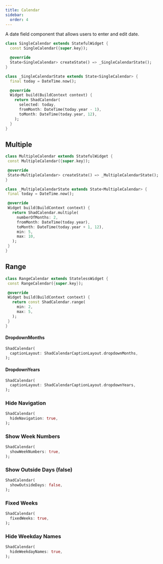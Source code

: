 ```yaml
---
title: Calendar
sidebar:
  order: 4
---
```



A date field component that allows users to enter and edit date.

<Preview src="calendar?style=single" minHeight="450px">

```dart
class SingleCalendar extends StatefulWidget {
  const SingleCalendar({super.key});

  @override
  State<SingleCalendar> createState() => _SingleCalendarState();
}

class _SingleCalendarState extends State<SingleCalendar> {
  final today = DateTime.now();

  @override
  Widget build(BuildContext context) {
    return ShadCalendar(
      selected: today,
      fromMonth: DateTime(today.year - 1),
      toMonth: DateTime(today.year, 12),
    );
  }
}
```

</Preview>

## Multiple

<Preview src="calendar?style=multiple" minHeight="450px">

```dart
class MultipleCalendar extends StatefulWidget {
 const MultipleCalendar({super.key});

 @override
 State<MultipleCalendar> createState() => _MultipleCalendarState();
}

class _MultipleCalendarState extends State<MultipleCalendar> {
 final today = DateTime.now();

 @override
 Widget build(BuildContext context) {
   return ShadCalendar.multiple(
     numberOfMonths: 2,
     fromMonth: DateTime(today.year),
     toMonth: DateTime(today.year + 1, 12),
     min: 5,
     max: 10,
   );
 }
}
```

</Preview>

## Range

<Preview src="calendar?style=range" minHeight="450px">

```dart
class RangeCalendar extends StatelessWidget {
 const RangeCalendar({super.key});

 @override
 Widget build(BuildContext context) {
   return const ShadCalendar.range(
     min: 2,
     max: 5,
   );
 }
}
```

</Preview>

#### DropdownMonths

<Preview src="calendar?captionLayout=dropdownMonths" minHeight="500px">

```dart
ShadCalendar(
  captionLayout: ShadCalendarCaptionLayout.dropdownMonths,
);
```

</Preview>

#### DropdownYears

<Preview src="calendar?captionLayout=dropdownYears" minHeight="450px">

```dart
ShadCalendar(
  captionLayout: ShadCalendarCaptionLayout.dropdownYears,
);
```

</Preview>

### Hide Navigation

<Preview src="calendar?hideNavigation" minHeight="450px">

```dart
ShadCalendar(
  hideNavigation: true,
);
```

</Preview>

### Show Week Numbers

<Preview src="calendar?showWeekNumbers" minHeight="450px">

```dart
ShadCalendar(
  showWeekNumbers: true,
);
```

</Preview>

### Show Outside Days (false)

<Preview src="calendar?showOutsideDays=0" minHeight="450px">

```dart
ShadCalendar(
  showOutsideDays: false,
);
```

</Preview>

### Fixed Weeks

<Preview src="calendar?fixedWeeks" minHeight="450px">

```dart
ShadCalendar(
  fixedWeeks: true,
);
```

</Preview>

### Hide Weekday Names

<Preview src="calendar?hideWeekdayNames" minHeight="400px">

```dart
ShadCalendar(
  hideWeekdayNames: true,
);
```

</Preview>
